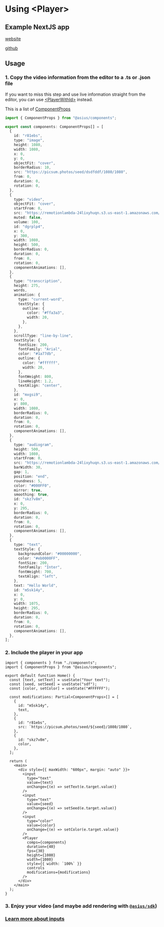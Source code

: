 # Using &lt;Player&gt;



## Example NextJS app

[website](https://asius-example.vercel.app/)

[github](https://github.com/karelnagel/asius-example)

## Usage

### 1. Copy the video information from the editor to a .ts or .json file

If you want to miss this step and use live information straight from the editor, you can use [&lt;PlayerWithId&gt;](/docs/player/playerWithId) instead.

This is a list of [ComponentProps](/docs/componentProps)

```ts copy filename="components.ts"
import { ComponentProps } from "@asius/components";

export const components: ComponentProps[] = [
  {
    id: "r81ebs",
    type: "image",
    height: 1080,
    width: 1080,
    x: 0,
    y: 0,
    objectFit: "cover",
    borderRadius: 10,
    src: "https://picsum.photos/seed/dsdfddf/1080/1080",
    from: 0,
    duration: 0,
    rotation: 0,
  },
  {
    type: "video",
    objectFit: "cover",
    startFrom: 0,
    src: "https://remotionlambda-24lixyhuqn.s3.us-east-1.amazonaws.com/video.mp4",
    muted: false,
    volume: 100,
    id: "dgrplp4",
    x: 0,
    y: 300,
    width: 1080,
    height: 500,
    borderRadius: 0,
    duration: 0,
    from: 0,
    rotation: 0,
    componentAnimations: [],
  },
  {
    type: "transcription",
    height: 275,
    words,
    animation: {
      type: "current-word",
      textStyle: {
        outline: {
          color: "#ffa3a3",
          width: 20,
        },
      },
    },
    scrollType: "line-by-line",
    textStyle: {
      fontSize: 200,
      fontFamily: "Arial",
      color: "#1a77db",
      outline: {
        color: "#ffffff",
        width: 20,
      },
      fontWeight: 800,
      lineHeight: 1.2,
      textAlign: "center",
    },
    id: "mxgsi9",
    x: 0,
    y: 800,
    width: 1080,
    borderRadius: 0,
    duration: 0,
    from: 0,
    rotation: 0,
    componentAnimations: [],
  },
  {
    type: "audiogram",
    height: 500,
    width: 1080,
    startFrom: 0,
    src: "https://remotionlambda-24lixyhuqn.s3.us-east-1.amazonaws.com/video.mp4",
    barWidth: 30,
    gap: 1,
    position: "end",
    roundness: 5,
    color: "#000FF0",
    mirror: true,
    smoothing: true,
    id: "skz7v8m",
    x: 0,
    y: 295,
    borderRadius: 0,
    duration: 0,
    from: 0,
    rotation: 0,
    componentAnimations: [],
  },
  {
    type: "text",
    textStyle: {
      backgroundColor: "#00000000",
      color: "#eb0000FF",
      fontSize: 200,
      fontFamily: "Inter",
      fontWeight: 700,
      textAlign: "left",
    },
    text: "Hello World",
    id: "m5sk14y",
    x: 0,
    y: 0,
    width: 1075,
    height: 295,
    borderRadius: 0,
    duration: 0,
    from: 0,
    rotation: 0,
    componentAnimations: [],
  },
];
```

### 2. Include the player in your app

```tsx copy filename="index.tsx"
import { components } from "./components";
import { ComponentProps } from "@asius/components";

export default function Home() {
  const [text, setText] = useState("Your text");
  const [seed, setSeed] = useState("sdf");
  const [color, setColor] = useState("#FFFFFF");

  const modifications: Partial<ComponentProps>[] = [
    {
      id: "m5sk14y",
      text,
    },
    {
      id: "r81ebs",
      src: `https://picsum.photos/seed/${seed}/1080/1080`,
    },
    {
      id: "skz7v8m",
      color,
    },
  ];

  return (
    <main>
      <div style={{ maxWidth: "600px", margin: "auto" }}>
        <input
          type="text"
          value={text}
          onChange={(e) => setText(e.target.value)}
        />
        <input
          type="text"
          value={seed}
          onChange={(e) => setSeed(e.target.value)}
        />
        <input
          type="color"
          value={color}
          onChange={(e) => setColor(e.target.value)}
        />
        <Player
          comps={components}
          duration={40}
          fps={30}
          height={1080}
          width={1080}
          style={{ width: `100%` }}
          controls
          modifications={modifications}
        />
      </div>
    </main>
  );
}
```

### 3. Enjoy your video (and maybe add rendering with [`@asius/sdk`](/docs/sdk))


<PlayerExample />

### [Learn more about inputs](/docs/player/player)
